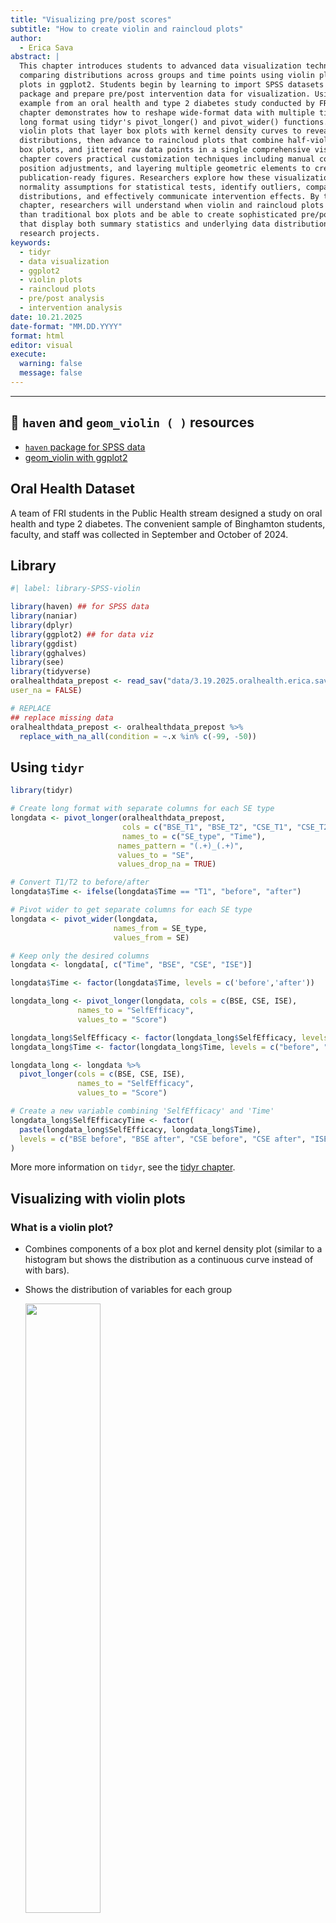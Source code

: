 ```yaml
---
title: "Visualizing pre/post scores"
subtitle: "How to create violin and raincloud plots"
author:
  - Erica Sava
abstract: |
  This chapter introduces students to advanced data visualization techniques for 
  comparing distributions across groups and time points using violin plots and raincloud 
  plots in ggplot2. Students begin by learning to import SPSS datasets using the haven 
  package and prepare pre/post intervention data for visualization. Using a real-world 
  example from an oral health and type 2 diabetes study conducted by FRI students, the 
  chapter demonstrates how to reshape wide-format data with multiple time points into 
  long format using tidyr's pivot_longer() and pivot_wider() functions. Students create 
  violin plots that layer box plots with kernel density curves to reveal complete data 
  distributions, then advance to raincloud plots that combine half-violin distributions, 
  box plots, and jittered raw data points in a single comprehensive visualization. The 
  chapter covers practical customization techniques including manual color scaling, 
  position adjustments, and layering multiple geometric elements to create 
  publication-ready figures. Researchers explore how these visualizations help assess 
  normality assumptions for statistical tests, identify outliers, compare group 
  distributions, and effectively communicate intervention effects. By the end of this 
  chapter, researchers will understand when violin and raincloud plots are more informative 
  than traditional box plots and be able to create sophisticated pre/post visualizations 
  that display both summary statistics and underlying data distributions for their own 
  research projects.
keywords:
  - tidyr
  - data visualization
  - ggplot2
  - violin plots
  - raincloud plots
  - pre/post analysis
  - intervention analysis
date: 10.21.2025
date-format: "MM.DD.YYYY"
format: html
editor: visual
execute:
  warning: false
  message: false
---
```


------------------------------------------------------------------------

::: callout-tip
## 📖 `haven` and `geom_violin ( )` resources

-   [`haven` package for SPSS data](https://haven.tidyverse.org)
-   [geom_violin with ggplot2](https://ggplot2.tidyverse.org/reference/geom_violin.html)
:::

## Oral Health Dataset

A team of FRI students in the Public Health stream designed a study on oral health and type 2 diabetes. The convenient sample of Binghamton students, faculty, and staff was collected in September and October of 2024.

## Library

```r
#| label: library-SPSS-violin

library(haven) ## for SPSS data
library(naniar)
library(dplyr)
library(ggplot2) ## for data viz
library(ggdist)
library(gghalves)
library(see)
library(tidyverse)
oralhealthdata_prepost <- read_sav("data/3.19.2025.oralhealth.erica.sav",
user_na = FALSE)

# REPLACE
## replace missing data
oralhealthdata_prepost <- oralhealthdata_prepost %>%
  replace_with_na_all(condition = ~.x %in% c(-99, -50))
```

## Using `tidyr`

```r
library(tidyr)

# Create long format with separate columns for each SE type
longdata <- pivot_longer(oralhealthdata_prepost,
                         cols = c("BSE_T1", "BSE_T2", "CSE_T1", "CSE_T2", "ISE_T1", "ISE_T2"),
                         names_to = c("SE_type", "Time"),
                        names_pattern = "(.+)_(.+)",
                        values_to = "SE",
                        values_drop_na = TRUE)

# Convert T1/T2 to before/after
longdata$Time <- ifelse(longdata$Time == "T1", "before", "after")

# Pivot wider to get separate columns for each SE type
longdata <- pivot_wider(longdata,
                       names_from = SE_type,
                       values_from = SE)

# Keep only the desired columns
longdata <- longdata[, c("Time", "BSE", "CSE", "ISE")]

longdata$Time <- factor(longdata$Time, levels = c('before','after'))

longdata_long <- pivot_longer(longdata, cols = c(BSE, CSE, ISE), 
               names_to = "SelfEfficacy", 
               values_to = "Score")

longdata_long$SelfEfficacy <- factor(longdata_long$SelfEfficacy, levels = c("BSE", "CSE", "ISE"))
longdata_long$Time <- factor(longdata_long$Time, levels = c("before", "after"))

longdata_long <- longdata %>%
  pivot_longer(cols = c(BSE, CSE, ISE), 
               names_to = "SelfEfficacy", 
               values_to = "Score")

# Create a new variable combining 'SelfEfficacy' and 'Time'
longdata_long$SelfEfficacyTime <- factor(
  paste(longdata_long$SelfEfficacy, longdata_long$Time),
  levels = c("BSE before", "BSE after", "CSE before", "CSE after", "ISE before", "ISE after")
)

```

More more information on `tidyr`, see the [tidyr chapter](#tidyr.qmd).

## Visualizing with violin plots

### What is a violin plot? {auto-animate="true"}

-   Combines components of a box plot and kernel density plot (similar to a histogram but shows the distribution as a continuous curve instead of with bars).

-   Shows the distribution of variables for each group

    ![](images/violin-violinstock.png){width="50%" height="50%"}

### Why are violin plots important? {auto-animate="true"}

-   Helpful in making comparisons amongst distributions of different groups.
-   Good way to visualize data.
-   Easy way to identify trends and outliers in the data amongst different variables, which will help in forming relationships between different variables in your data.
-   Can be creative and customize plots how you like (filling in plots, coloring, sizing, transparency, etc.)

![](images/violin-histviolin.png){width="50%" height="50%"}

### How can violin plots help in your projects? {auto-animate="true"}

-   Examples
    -   Find normal distributions in your data, which will aid in the decision of what time of statistical test you use

    -   Compare ditributions between two groups in your data

    -   Was there an overall change in values in one of your variables before or after an event?

## Example: T-test {auto-animate="true"}

A paired t-test is a statisical technique to compare the group means on two different variables when participants responded to both variables. The objective of the study from this dataset is to examine whether self-efficacy **increased** after a brief online educational intervention video.

The plot below visualizes the six variables (3 pretest, 3 postest) ussed in the 3 paired t-tests.

![](images/violin-boxplot.png){width="80%" height="80%"} :::

## Example: Violin Plot {auto-animate="true"}

Now you can see the distribution of the basic self-efficacy variable, in addition to the box plot.

```r
#| echo: true
#| fig.width: 8
#| fig.height: 5
#| code-font-size: 30px
ggplot(longdata_long, 
       aes(
         x = SelfEfficacyTime,
         y = Score,
         fill = SelfEfficacy)) + 
  geom_violin() + 
  geom_boxplot(
    width = .1, 
    position = position_dodge(width = 0.9)) + 
  geom_point(aes(color = Time),
             size = 1,
             position = position_jitter(width = 0.2)) + 
  scale_fill_manual(
    values = c(
      "BSE" = "#69b3a2",
      "CSE" = "cornflowerblue",
      "ISE" = "darkorchid4")) + 
  scale_color_manual(
    values = c(
      'before' = 'white',
      'after' = 'black')) + 
  ggtitle("Change in Self-Efficacy Due to Intervention")

```

## Raincloud plots {auto-animate="true"}

-   What if you wanted to see the distribution of the variables and the raw data side by side?
-   A raincloud plot allows you to add different types of plot types onto one figure.
-   Below, the figure has a half violin plot, boxplot, and raw data points jittered on top.

```r
#| echo: true
#| fig.width: 8
#| fig.height: 5
#| code-font-size: 30px
ggplot(longdata_long,
       aes(
         x = SelfEfficacyTime,
         y = Score,
         fill = SelfEfficacy)) +   
  geom_violinhalf(aes(
    x = SelfEfficacyTime,
    y = Score,
    fill = SelfEfficacy), trim = TRUE, 
  position = position_nudge(x = 0.15)) +
  geom_boxplot(width = .1, outlier.shape = NA,    
  position = position_nudge(x = -0.15)) + geom_point(position = position_nudge(x = -0.35)) +  
  scale_fill_manual(values = c(
    "BSE" = "#69b3a2",
    "CSE" = "cornflowerblue",
    "ISE" = "darkorchid4")) +
  scale_color_manual(values = c(
    'before' = 'white',
    'after' = 'black')) +   
  ggtitle("Change in Self-Efficacy Due to Intervention")

```

::: callout-tip
## 📖 raincloud plot resources

There are many different ways to create raincloud plots:

-   [Raincloud plots with ggplot2](https://z3tt.github.io/Rainclouds/)
-   [Raincloudplots](https://github.com/jorvlan/raincloudplots)
-   [geom_paired\_\_raincloud()](https://yjunechoe.github.io/posts/2020-07-13-geom-paired-raincloud/)
:::

## Summary {auto-animate="true"}

-   Violin and raincloud plots are an effective strategy to visualize your information.
-   It is important to visualize your data in a way that will make it easy for the audience to understand your findings.
-   Plots can be easily customized in R using:
    -   Fill
    -   Color
    -   Size
    -   Transparency (alpha = )
    -   Position

Now you can confidently create your own violin and raincloud plots in R!!!

![](images/violin-cat.png){width="50%" height="50%"}
